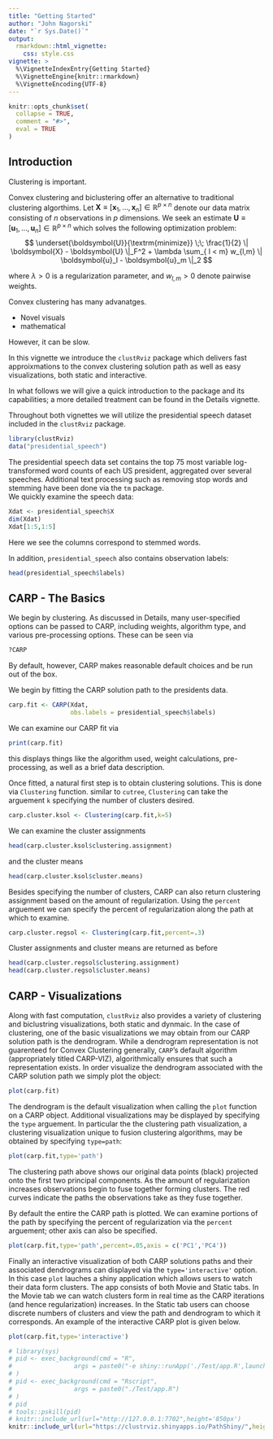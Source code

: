 ```yaml
---
title: "Getting Started"
author: "John Nagorski"
date: "`r Sys.Date()`"
output: 
  rmarkdown::html_vignette:
    css: style.css
vignette: >
  %\VignetteIndexEntry{Getting Started}
  %\VignetteEngine{knitr::rmarkdown}
  %\VignetteEncoding{UTF-8}
---
```


```r
knitr::opts_chunk$set(
  collapse = TRUE,
  comment = "#>",
  eval = TRUE
)
```

\renewcommand{\vec}[1]{\boldsymbol{#1}}
## Introduction

Clustering is important.

Convex clustering and biclustering offer an alternative to traditional 
clustering algorthims.
Let $\vec X \equiv \left[\vec{x}_1,\dots, \vec{x}_n \right] \in \mathbb{R}^{p\times n}$ denote our data matrix consisting of $n$ observations in $p$ dimensions. We seek an estimate $\vec U \equiv \left[\vec{u}_1,\dots, \vec{u}_n \right] \in \mathbb{R}^{p\times n}$ which solves the following optimization problem:
$$
\underset{\vec U}{\textrm{minimize}} \;\;
\frac{1}{2} \| \vec X - \vec U \|_F^2 + 
\lambda \sum_{ l < m} 
w_{l,m} \| \vec u_l - \vec u_m \|_2
$$

where $\lambda > 0$ is a regularization parameter, and $w_{l,m} > 0$ denote pairwise weights.

Convex clustering has many advanatges.

- Novel visuals
- mathematical

However, it can be slow.

In this vignette we introduce the `clustRviz` package which delivers fast
approixmations to the convex clustering solution path as well as easy 
visualizations, both static and interactive.

In what follows we will give a quick introduction to the package and 
its capabilities; a more detailed treatment can be found in the Details 
vignette.

Throughout both vignettes we will utilize the presidential speech dataset 
included in the `clustRviz` package.

```r
library(clustRviz)
data("presidential_speech")
```

The presidential speech data set contains the top 75 most variable 
log-transformed word counts of each US president, aggregated over several 
speeches. Additional text processing such as removing stop words and 
stemming have been done via the `tm` package.  
We quickly examine the speech data:
```r
Xdat <- presidential_speech$X
dim(Xdat)
Xdat[1:5,1:5]
```
Here we see the columns correspond to stemmed words.

In addition, `presidential_speech` also contains observation labels:
```r
head(presidential_speech$labels)
```

## CARP - The Basics

We begin by clustering. As discussed in Details, many user-specified options 
can be passed to CARP, including weights, algorithm type, and various 
pre-processing options.
These can be seen via
```r
?CARP
```
By default, however, CARP makes reasonable default choices and be run out of the
box.

We begin by fitting the CARP solution path to the presidents data.

```r
carp.fit <- CARP(Xdat,
                 obs.labels = presidential_speech$labels)
```

We can examine our CARP fit via

```r
print(carp.fit)
```

this displays things like the algorithm used, weight calculations, pre-processing,
as well as a brief data description.

Once fitted, a natural first step is to obtain clustering solutions.
This is done via `Clustering` function.
similar to `cutree`, `Clustering` can take the arguement `k` specifying 
the number of clusters desired.

```r
carp.cluster.ksol <- Clustering(carp.fit,k=5)
```

We can examine the cluster assignments

```r
head(carp.cluster.ksol$clustering.assignment)
```
and the cluster means
```r
head(carp.cluster.ksol$cluster.means)
```

Besides specifying the number of clusters, CARP can also return clustering 
assignment based on the amount of regularization. Using the `percent` arguement
we can specify the percent of regularization along the path at which to examine.


```r
carp.cluster.regsol <- Clustering(carp.fit,percent=.3)
```

Cluster assignments and cluster means are returned as before
```r
head(carp.cluster.regsol$clustering.assignment)
head(carp.cluster.regsol$cluster.means)
```

## CARP - Visualizations

Along with fast computation, `clustRviz` also provides a variety of clustering 
and biclustring visualizations, both static and dynmaic.
In the case of clustering, one of the basic visualizations we may obtain from 
our CARP solution path is the dendrogram.
While a dendrogram representation is not guarenteed for Convex Clustering 
generally, `CARP`'s default algorithm (appropriately titled CARP-VIZ), 
algorithmically ensures that such a representation exists.
In order visualize the dendrogram associated with the CARP solution path 
we simply plot the object:

```r
plot(carp.fit)
```

The dendrogram is the default visualization when calling the `plot` function 
on a CARP object.
Additional visualizations may be displayed by specifying the `type` arguement.
In particular the the clustering path visualization, a clustering visualization 
unique to fusion clustering algorithms, may be obtained by specifying `type=path`:

```r
plot(carp.fit,type='path')
```

The clustering path above shows our original data points (black) projected onto 
the first two principal components.
As the amount of regularization increases observations begin to fuse together
forming clusters.
The red curves indicate the paths the observations take as they fuse together.

By default the entire the CARP path is plotted.
We can examine portions of the path by specifying the percent of 
regularization via the `percent` arguement; other axis can also 
be specified.

```r
plot(carp.fit,type='path',percent=.05,axis = c('PC1','PC4'))
```



Finally an interactive visualization of both CARP solutions paths and their associated 
dendrograms can displayed via the `type='interactive'` option.
In this case `plot` lauches a shiny application which allows users to watch 
their data form clusters.
The app consists of both Movie and Static tabs.
In the Movie tab we can watch clusters form in real time as the CARP iterations 
(and hence regularization) increases.
In the Static tab users can choose discrete numbers of clusters and view the 
path and dendrogram to which it corresponds.
An example of the interactive CARP plot is given below.
```r
plot(carp.fit,type='interactive')
```

```r
# library(sys)
# pid <- exec_background(cmd = "R",
#                 args = paste0("-e shiny::runApp('./Test/app.R',launch.browser=FALSE,port=7702)")
# )
# pid <- exec_background(cmd = "Rscript",
#                 args = paste0("./Test/app.R")
# )
# pid
# tools::pskill(pid)
# knitr::include_url(url="http://127.0.0.1:7702",height='850px')
knitr::include_url(url="https://clustrviz.shinyapps.io/PathShiny/",height='850px')
```

